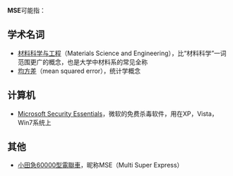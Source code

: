 '''MSE'''可能指：

==学术名词==
* [[材料科学与工程|材料科学与工程]]（Materials Science and Engineering），比“材料科学”一词范围更广的概念，也是大学中材料系的常见全称
* [[均方差|均方差]]（mean squared error），统计学概念

==计算机==
* [[Microsoft_Security_Essentials|Microsoft Security Essentials]]，微软的免费杀毒软件，用在XP，Vista，Win7系统上

==其他==
* [[小田急60000型電聯車|小田急60000型電聯車]]，昵称MSE（Multi Super Express）


{{disambig|cat=三字拉丁字母缩写消歧义}}
